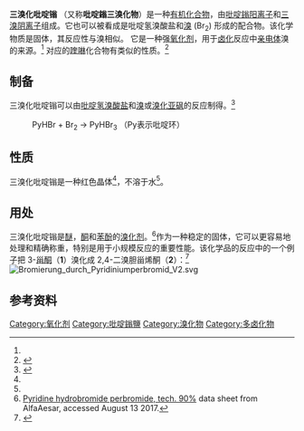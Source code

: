 {{Chembox
<!-- Images -->
| ImageFile = Strukturformel Pyridiniumperbromid V1.svg
| ImageSize = 125px
| ImageAlt =
<!-- Names -->
| IUPACName = 
| OtherNames =
<!-- Sections -->
| Section1 = {{Chembox Identifiers
| CASNo = 39416-48-3
| CASNo_Ref = {{cascite|correct|CAS}}
| UNII_Ref = {{fdacite|correct|FDA}}
| UNII = W0AF353S0O
| PubChem = 11983801
| SMILES = [n+]1ccccc1.Br[Br-]Br
| StdInChI = InChI=1S/C5H5N.Br3/c1-2-4-6-5-3-1;1-3-2/h1-5H;/q+1;-1
| StdInChIKey = XGXACOWIBOWGSS-UHFFFAOYSA-N
  }}
| Section2 = {{Chembox Properties
| C=5 | H=6 | Br=3 | N=1
| Appearance = 红色晶体
| Density = 
| MeltingPt = 
| BoilingPt = 
| Solubility = 
  }}
| Section3 = {{Chembox Hazards
| MainHazards =
| FlashPt =
| AutoignitionPt =
  }}
}}

'''三溴化吡啶𬭩''' （又称'''吡啶鎓三溴化物'''）是一种[[有机化合物|有机化合物]]，由[[吡啶鎓阳离子|吡啶鎓阳离子]]和[[三溴化物|三溴阴离子]]组成。它也可以被看成是吡啶氢溴酸盐和[[溴|溴]] (Br<sub>2</sub>) 形成的配合物。该化学物质是固体，其反应性与溴相似。 它是一种强[[氧化剂|氧化剂]]，用于[[卤化|卤化]]反应中[[亲电体|亲电体]]溴的来源。<ref name=Djerassi/> 对应的[[喹啉|喹啉]]化合物有类似的性质。<ref>{{cite book |title= The Chemistry of Heterocyclic Compounds, Quinolines |editor-first= Gurnos |editor-last= Jones |publisher= Wiley |year= 2009 |chapter= 3. Haloquinolines |first= Robert K. |last= Smalley| page= 615}}</ref>

== 制备==
三溴化吡啶𬭩可以由[[吡啶氢溴酸盐|吡啶氢溴酸盐]]和[[溴|溴]]或[[溴化亚砜|溴化亚砜]]的反应制得。<ref>{{cite book |title=Houben-Weyl Methods of Organic Chemistry |volume= 4: Bromine and Iodine Compounds |edition= 4th |publisher=Georg Thieme Verlag |page=35 |isbn=978-3-13-180014-5 |year=2014 |language=de |url=https://books.google.com/books?id=BCuGAwAAQBAJ&pg=PA35 }}</ref>
: PyHBr + Br<sub>2</sub> → PyHBr<sub>3</sub>   （Py表示吡啶环）

== 性质==
三溴化吡啶𬭩是一种红色晶体<ref name=Djerassi/>，不溶于水<ref name=Alfa/>。

== 用处 ==
三溴化吡啶𬭩是[[醚|醚]]，[[酮|酮]]和[[苯酚|苯酚]]的[[溴化|溴化剂]]。<ref name="Alfa">[https://www.alfa.com/de/catalog/A15684 Pyridine hydrobromide perbromide, tech. 90%] {{Wayback|url=https://www.alfa.com/de/catalog/A15684 |date=20190419021457 }}  data sheet from AlfaAesar, accessed August 13 2017.</ref>作为一种稳定的固体，它可以更容易地处理和精确称重，特别是用于小规模反应的重要性能。该化学品的反应中的一个例子把 3-[[甾酮|甾酮]]（'''1'''）溴化成 2,4-二溴胆甾烯酮（'''2'''）：<ref name="Djerassi">{{cite journal
 | last = Djerassi
 | first = Carl
 | authorlink = 
 | author2 = Caesar R. Scholz
 | date = January 1948
 | title = Brominations with Pyridine Hydrobromide Perbromide
 | journal = [[Journal_of_the_American_Chemical_Society|Journal of the American Chemical Society]]
 | volume = 70
 | issue = 1
 | pages = 417–418
 | bibcode =
 | doi = 10.1021/ja01181a508
 | pmid =18918843
 | arxiv =
 | id = 
 | url =
 | format = 
 | quote =
 }}</ref>
[[File:Bromierung_durch_Pyridiniumperbromid_V2.svg|center]]

== 参考资料==
{{reflist}}

[[Category:氧化剂|Category:氧化剂]]
[[Category:吡啶鎓鹽|Category:吡啶鎓鹽]]
[[Category:溴化物|Category:溴化物]]
[[Category:多卤化物|Category:多卤化物]]